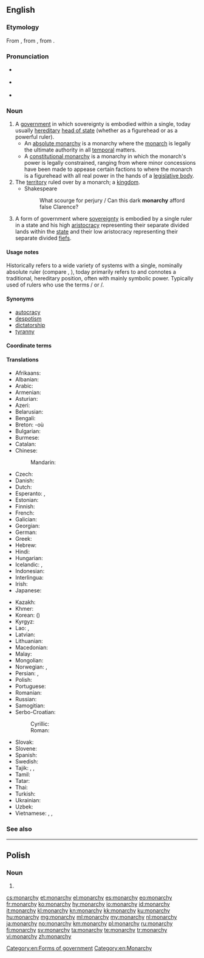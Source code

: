 ==English==
{{wikipedia}}

===Etymology===
From {{etyl|fro|en}} {{m|fro|monarchie}}, from {{etyl|LL.|en}} {{m|la|monarchia}}, from {{etyl|grc|en}} {{m|grc|μοναρχία}}.

===Pronunciation===
* {{a|UK}} {{IPA|/ˈmɒnə(ɹ)ki/|lang=en}} 
* {{a|US}} {{IPA|/ˈmɑnəɹki/|lang=en}}
* {{audio|en-us-monarchy.ogg|Audio (US)|lang=en}}

===Noun===
{{en-noun|monarchies}}

# A [[government]] in which sovereignty is embodied within a single, today usually [[hereditary]] [[head of state]] (whether as a figurehead or as a powerful ruler).
#* An [[absolute monarchy]] is a monarchy where the [[monarch]] is legally the ultimate authority in all [[temporal]] matters.
#* A [[constitutional monarchy]] is a monarchy in which the monarch's power is legally constrained, ranging from where minor concessions have been made to appease certain factions to where the monarch is a figurehead with all real power in the hands of a [[legislative body]].
# The [[territory]] ruled over by a monarch; a [[kingdom]].
#* Shakespeare
#*: What scourge for perjury / Can this dark '''monarchy''' afford false Clarence?
# A form of government where [[sovereignty]] is embodied by a single ruler in a state and his high [[aristocracy]] representing their separate divided lands within the [[state]] and their low aristocracy representing their separate divided [[fiefs]].

====Usage notes====
Historically refers to a wide variety of systems with a single, nominally absolute ruler (compare {{m|en|autocracy}}, {{m|en|dictatorship}}), today primarily refers to and connotes a traditional, hereditary position, often with mainly symbolic power. Typically used of rulers who use the terms {{m|en|king}}/{{m|en|queen}} or {{m|en|emperor}}/{{m|en|empress}}.

====Synonyms====
* [[autocracy]]
* [[despotism]]
* [[dictatorship]]
* [[tyranny]]

====Coordinate terms====
{{also|:Category:en:Forms of government}}

====Translations====
{{trans-top|form of government with a hereditary head of state}}
* Afrikaans: {{t|af|monargie}}
* Albanian: {{t|sq|mbretëri|f}}
* Arabic: {{t|ar|ملكية|f|tr=malikiyya|sc=Arab}}
* Armenian: {{t|hy|միապետություն|sc=Armn}}
* Asturian: {{t|ast|monarquía|f}}
* Azeri: {{t|az|monarxiya}}
* Belarusian: {{t|be|мана́рхія|f|sc=Cyrl}}
* Bengali: {{t|bn|রাজতন্ত্র|tr=rajtôntrô|sc=Beng}}
* Breton: {{t|br|unpenniezh|f}} -où {{g|p}}
* Bulgarian: {{t+|bg|мона́рхия|f|sc=Cyrl}}
* Burmese: {{t|my|မင်း၏အစိုးရခြင်း|sc=Mymr}}
* Catalan: {{t+|ca|monarquia|f}}
* Chinese:
*: Mandarin: {{t+|cmn|君主制|tr=jūnzhǔzhì|sc=Hani}}
* Czech: {{t+|cs|monarchie|f}}
* Danish: {{t+|da|monarki|n}}
* Dutch: {{t+|nl|monarchie|f}}
* Esperanto: {{t|eo|monarkio}}, {{t|eo|monarĥio}}
* Estonian: {{t|et|monarhia}}
* Finnish: {{t+|fi|monarkia}}
* French: {{t+|fr|monarchie|f}}
* Galician: {{t+|gl|monarquía|f}}
* Georgian: {{t+|ka|მონარქია|sc=Geor}}
* German: {{t+|de|Monarchie|f}}
* Greek: {{t+|el|μοναρχία|f}}
* Hebrew: {{t+|he|מונרכיה|f}}
* Hindi: {{t|hi|राजतन्त्र|m|tr=rājtantra}}
* Hungarian: {{t+|hu|monarchia}}
* Icelandic: {{t|is|konungsríki}}, {{t+|is|konungdæmi}}
* Indonesian: {{t+|id|monarki}}
* Interlingua: {{t|ia|monarchia}}
* Irish: {{t|ga|monarcacht|f}}
* Japanese: {{t|ja|君主制|tr=くんしゅせい, kunshusei|sc=Jpan}}
{{trans-mid}}
* Kazakh: {{t+|kk|монархия|sc=Cyrl}}
* Khmer: {{t|km|រាជាធិបតេយ្យ|sc=Khmr|tr=riec a’tʰippa’tay}}
* Korean: {{t+|ko|군주제|sc=Kore}} ({{t+|ko|君主制|sc=Kore}})
* Kyrgyz: {{t|ky|монархия|sc=Cyrl}}
* Lao: {{t|lo|ຣາຊາທິປະໄຕ|sc=Laoo}}, {{t|lo|ລາຊາທິປະໄຕ|sc=Laoo}}
* Latvian: {{t|lv|monarhija|f}}
* Lithuanian: {{t+|lt|monarchija|f}}
* Macedonian: {{t|mk|мона́рхија|f}}
* Malay: {{t|ms|monarki}}
* Mongolian: {{t|mn|эзэн хаант улс|sc=Cyrl}}
* Norwegian: {{t+|no|kongedømme|n}}, {{t+|no|monarki|n}}
* Persian: {{t+|fa|سلطنت|tr=saltanat|sc=fa-Arab}}, {{t+|fa|پادشاهی|tr=pâdešâhi, pâdšâhi|sc=fa-Arab}}
* Polish: {{t+|pl|monarchia|f}}
* Portuguese: {{t+|pt|monarquia|f}}
* Romanian: {{t+|ro|monarhie|f}}
* Russian: {{t+|ru|мона́рхия|f|sc=Cyrl}}
* Samogitian: {{t|sgs|muonarkėjė|f}}
* Serbo-Croatian:
*: Cyrillic: {{t|sh|монархија|f}}
*: Roman: {{t+|sh|monarhija|f}}
* Slovak: {{t|sk|monarchia|f}}
* Slovene: {{t+|sl|monarhija|f}}
* Spanish: {{t+|es|monarquía|f}}
* Swedish: {{t+|sv|monarki|c}}
* Tajik: {{t|tg|салтанат|sc=Cyrl}}, {{t|tg|монархия|sc=Cyrl}}, {{t|tg|хокимияти мутлақа|sc=Cyrl}}
* Tamil: {{t+|ta|முடியாட்சி|sc=Taml}}
* Tatar: {{t|tt|монархия|sc=Cyrl}}
* Thai: {{t|th|ราชาธิปไตย|tr=raachaatípbpàdtai|sc=Thai}}
* Turkish: {{t+|tr|monarşi}}
* Ukrainian: {{t|uk|мона́рхія|f|sc=Cyrl}}
* Uzbek: {{t|uz|monarxiya}}
* Vietnamese: {{t+|vi|quân chủ}}, {{t|vi|chế độ quân chủ}}, {{t|vi|nền quân chủ}}
{{trans-bottom}}

===See also===
{{also|:Category:en:Monarchy}}

[[Category:en:Forms of government]]
[[Category:en:Monarchy]]

----

==Polish==

===Noun===
{{head|pl|noun form}}

# {{inflection of|monarcha||gen|s|lang=pl}}

[[cs:monarchy]]
[[et:monarchy]]
[[el:monarchy]]
[[es:monarchy]]
[[eo:monarchy]]
[[fr:monarchy]]
[[ko:monarchy]]
[[hy:monarchy]]
[[io:monarchy]]
[[id:monarchy]]
[[it:monarchy]]
[[kl:monarchy]]
[[kn:monarchy]]
[[kk:monarchy]]
[[ku:monarchy]]
[[hu:monarchy]]
[[mg:monarchy]]
[[ml:monarchy]]
[[my:monarchy]]
[[nl:monarchy]]
[[ja:monarchy]]
[[no:monarchy]]
[[km:monarchy]]
[[pl:monarchy]]
[[ru:monarchy]]
[[fi:monarchy]]
[[sv:monarchy]]
[[ta:monarchy]]
[[te:monarchy]]
[[tr:monarchy]]
[[vi:monarchy]]
[[zh:monarchy]]